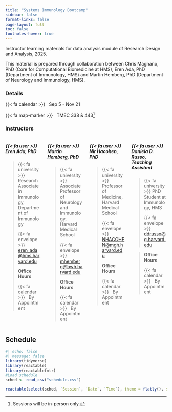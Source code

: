```yaml
---
title: "Systems Immunology Bootcamp"
sidebar: false
format-links: false
page-layout: full
toc: false
footnotes-hover: true
---
```


Instructor learning materials for data analysis module of Research Design and Analysis, 2025.

This material is prepared through collaboration between Chris Magnano, PhD (Core for Computational Biomedicine at HMS), Eren Ada, PhD (Department of Immunology, HMS) and Martin Hemberg, PhD (Department of Neurology and Immunology, HMS).

### Details {.unnumbered}

{{< fa calendar >}} &nbsp; Sep 5 - Nov 21

{{< fa map-marker >}} &nbsp; TMEC 338 & 443[^1]

[^1]: Sessions will be in-person only. 

### Instructors {.unnumbered}

:::: {.columns}

::: {.column width="25%"}
##### {{< fa user >}} &nbsp; Eren Ada, PhD
>
>{{< fa university >}} &nbsp; Research Associate in Immunology, Department of Immunology
>
> {{< fa envelope >}} &nbsp; <a href="mailto:eren_ada@hms.harvard.edu">eren_ada@hms.harvard.edu</a>
>
> **Office Hours**
> 
> {{< fa calendar >}} &nbsp; By Appointment

:::

::: {.column width="25%"}
##### {{< fa user >}} &nbsp; Martin Hemberg, PhD
>
>{{< fa university >}} &nbsp; Associate Professor of Neurology and Immunology, Harvard Medical School
>
> {{< fa envelope >}} &nbsp; <a href="mailto:mhemberg@bwh.harvard.edu">mhemberg@bwh.harvard.edu</a>
>
> **Office Hours**
> 
> {{< fa calendar >}} &nbsp; By Appointment

:::

::: {.column width="25%"}
##### {{< fa user >}} &nbsp; Nir Hacohen, PhD
>
>{{< fa university >}} &nbsp; Professor of Medicine, Harvard Medical School
>
> {{< fa envelope >}} &nbsp; <a href="mailto:NHACOHEN@mgh.harvard.edu">NHACOHEN@mgh.harvard.edu</a>
>
> **Office Hours**
> 
> {{< fa calendar >}} &nbsp; By Appointment

:::

::: {.column width="25%"}

##### {{< fa user >}} &nbsp; Daniela D. Russo, Teaching Assistant
>
>{{< fa university >}} PhD Student at Immunology, HMS
>
> {{< fa envelope >}} &nbsp; <a href="mailto:ddrusso@g.harvard.edu">ddrusso@g.harvard.edu</a>

> **Office Hours**
> 
> {{< fa calendar >}} &nbsp; By Appointment


:::

:::

## Schedule

```r
#| echo: false
#| message: false
library(tidyverse)
library(reactable)
library(reactablefmtr)
#Load schedule
sched <- read_csv("schedule.csv")

reactable(select(sched, `Session`, `Date`, `Time`), theme = flatly(), sortable = FALSE)
```
